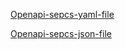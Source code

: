 
[Openapi-sepcs-yaml-file](/openapi/test-certificate-request.yaml)

[Openapi-sepcs-json-file](/openapi/test-certificate-request.json)

<SwaggerUI url="../../openapi/test-certificate-request.json" />
